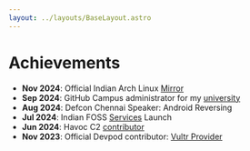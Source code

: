 ```yaml
---
layout: ../layouts/BaseLayout.astro
---
```


# Achievements

- **Nov 2024**: Official Indian Arch Linux [Mirror](https://mirror.fossindia.ovh/archlinux)
- **Sep 2024**: GitHub Campus administrator for my [university](https://github.com/onlyvels)
- **Aug 2024**: Defcon Chennai Speaker: Android Reversing
- **Jul 2024**: Indian FOSS [Services](https://fossindia.ovh) Launch
- **Jun 2024**: Havoc C2 [contributor](https://github.com/HavocFramework/Havoc/pull/491)
- **Nov 2023**: Official Devpod contributor: [Vultr Provider](https://devpod.sh/docs/managing-providers/add-provider#community-providers)


